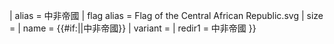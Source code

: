 {{{{{1<noinclude>|country showdata</noinclude>}}}
| alias      = 中非帝國
| flag alias = Flag of the Central African Republic.svg
| size       = {{{size|}}}
| name       = {{#if:{{{name|}}}|{{{name|}}}|中非帝國}}
| variant    = {{{variant|}}}
<noinclude>
| redir1     = 中非帝國
</noinclude>
}}